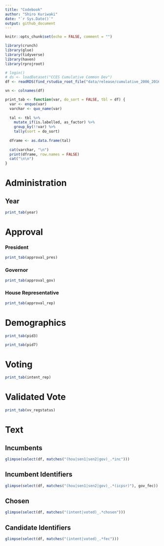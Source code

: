 ```yaml
---
title: "Codebook"
author: "Shiro Kuriwaki"
date: "`r Sys.Date()`"
output: github_document
---
```


```r
knitr::opts_chunk$set(echo = FALSE, comment = "")
```

```r
library(crunch)
library(glue)
library(tidyverse)
library(haven)
library(rprojroot)
```
```r
# login()
# ds <- loadDataset("CCES Cumulative Common Dev")
df <- readRDS(find_rstudio_root_file("data/release/cumulative_2006_2016.Rds"))
```

```r
vn <- colnames(df)
```

```r
print_tab <- function(var, do_sort = FALSE, tbl = df) {
  var <- enquo(var)
  varchar <- quo_name(var)
  
  tal <- tbl %>% 
    mutate_if(is.labelled, as_factor) %>% 
    group_by(!!var) %>% 
    tally(sort = do_sort)
  
  dframe <- as.data.frame(tal)
  
  cat(varchar, "\n")
  print(dframe, row.names = FALSE)
  cat("\n\n")
}
```


# Administration


## Year

```r
print_tab(year)
```

# Approval

### President
```r
print_tab(approval_pres)
```


### Governor

```r
print_tab(approval_gov)
```

### House Representative

```r
print_tab(approval_rep)
```

# Demographics
```r
print_tab(pid3)
```

```r
print_tab(pid7)
```

# Voting

```r
print_tab(intent_rep)
```


# Validated Vote
```r
print_tab(vv_regstatus)
```



# Text

## Incumbents
```r
glimpse(select(df, matches("(hou|sen1|sen2|gov)_.*inc")))
```

## Incumbent Identifiers
```r
glimpse(select(df, matches("(hou|sen1|sen2|gov)_.*(icpsr)"), gov_fec))
```


## Chosen
```r
glimpse(select(df, matches("(intent|voted)_.*chosen")))
```


## Candidate Identifiers
```r
glimpse(select(df, matches("(intent|voted)_.*fec")))
```
